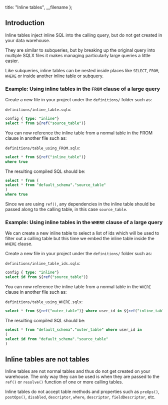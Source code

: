 
  title: "Inline tables",
  __filename
};


## Introduction

Inline tables inject inline SQL into the calling query, but do not get created in your data warehouse.

They are similar to subqueries, but by breaking up the original query into multiple SQLX files it makes managing particularly large queries a little easier.

Like subqueries, inline tables can be nested inside places like `SELECT`, `FROM`, `WHERE` or inside another inline table or subquery.

### Example: Using inline tables in the `FROM` clause of a large query

Create a new file in your project under the `definitions/` folder such as:

`definitions/inline_table.sqlx`:

```sql
config { type: "inline"}
select * from ${ref("source_table")}
```

You can now reference the inline table from a normal table in the FROM clause in another file such as:

`definitions/table_using_FROM.sqlx`:

```sql
select * from ${ref("inline_table")}
where true
```

The resulting compiled SQL should be:

```sql
select * from (
select * from "default_schema"."source_table"
)
where true
```

Since we are using `ref()`, any dependencies in the inline table should be passed along to the calling table, in this case `source_table`.

### Example: Using inline tables in the `WHERE` clause of a large query

We can create a new inline table to select a list of ids which will be used to filter out a calling table but this time we embed the inline table inside the `WHERE` clause.

Create a new file in your project under the `definitions/` folder such as:

`definitions/inline_table_ids.sqlx`:

```sql
config { type: "inline"}
select id from ${ref("source_table")}
```
You can now reference the inline table from a normal table in the `WHERE` clause in another file such as:

`definitions/table_using_WHERE.sqlx`:

```sql
select * from ${ref("outer_table")} where user_id in ${ref("inline_table")}
```

The resulting compiled SQL should be:

```sql
select * from "default_schema"."outer_table" where user_id in 
(
select id from "default_schema"."source_table"
)
```

## Inline tables are not tables

Inline tables are not normal tables and thus do not get created on your warehouse. The only way they can be used is when they are passed to the `ref()` or `resolve()` function of one or more calling tables.

<div className="bp3-callout bp3-icon-info-sign bp3-intent-warning" markdown="1">
Inline tables do not accept table methods and properties such as <code>preOps()</code>, <code>postOps()</code>, <code>disabled</code>, <code>descriptor</code>, <code>where</code>, <code>descriptor</code>, <code>fieldDescriptor</code>, etc.
</div>

<br />



